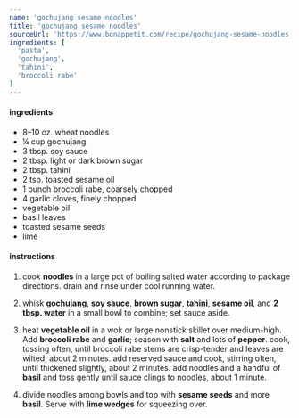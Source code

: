 ```yaml
---
name: 'gochujang sesame noodles'
title: 'gochujang sesame noodles'
sourceUrl: 'https://www.bonappetit.com/recipe/gochujang-sesame-noodles'
ingredients: [
  'pasta',
  'gochujang',
  'tahini',
  'broccoli rabe'
]
---
```


#### ingredients

- 8–10 oz. wheat noodles
- ¼ cup gochujang
- 3 tbsp. soy sauce
- 2 tbsp. light or dark brown sugar
- 2 tbsp. tahini
- 2 tsp. toasted sesame oil
- 1 bunch broccoli rabe, coarsely chopped
- 4 garlic cloves, finely chopped
- vegetable oil
- basil leaves
- toasted sesame seeds
- lime

#### instructions

1. cook **noodles** in a large pot of boiling salted water according to package directions. drain and rinse under cool running water.

2. whisk **gochujang**, **soy sauce**, **brown sugar**, **tahini**, **sesame oil**, and **2 tbsp. water** in a small bowl to combine; set sauce aside.

3. heat **vegetable oil** in a wok or large nonstick skillet over medium-high. Add **broccoli rabe** and **garlic**; season with **salt** and lots of **pepper**. cook, tossing often, until broccoli rabe stems are crisp-tender and leaves are wilted, about 2 minutes. add reserved sauce and cook, stirring often, until thickened slightly, about 2 minutes. add noodles and a handful of **basil** and toss gently until sauce clings to noodles, about 1 minute.

4. divide noodles among bowls and top with **sesame seeds** and more **basil**. Serve with **lime wedges** for squeezing over.
